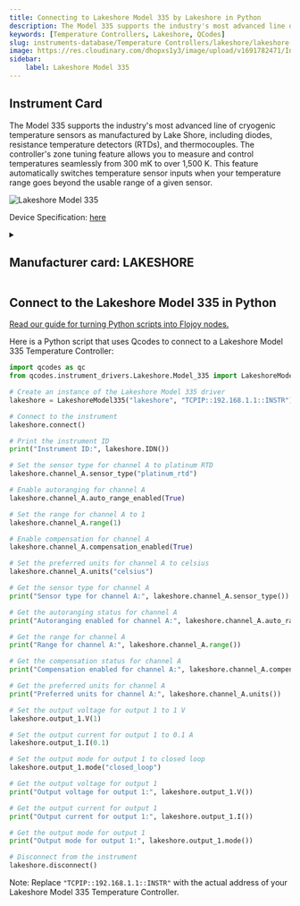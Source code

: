 ```yaml
---
title: Connecting to Lakeshore Model 335 by Lakeshore in Python
description: The Model 335 supports the industry's most advanced line of cryogenic temperature sensors as manufactured by Lake Shore, including diodes, resistance temperature detectors (RTDs), and thermocouples. The controller's zone tuning feature allows you to measure and control temperatures seamlessly from 300 mK to over 1,500 K. This feature automatically switches temperature sensor inputs when your temperature range goes beyond the usable range of a given sensor.
keywords: [Temperature Controllers, Lakeshore, QCodes] 
slug: instruments-database/Temperature Controllers/lakeshore/lakeshore-model-335 
image: https://res.cloudinary.com/dhopxs1y3/image/upload/v1691782471/Instruments/Temperature%20Controllers/Lakeshore-Model-335/Lakeshore-Model-335.png
sidebar:
    label: Lakeshore Model 335 
---
```



## Instrument Card

The Model 335 supports the industry's most advanced line of cryogenic temperature sensors as manufactured by Lake Shore, including diodes, resistance temperature detectors (RTDs), and thermocouples. The controller's zone tuning feature allows you to measure and control temperatures seamlessly from 300 mK to over 1,500 K. This feature automatically switches temperature sensor inputs when your temperature range goes beyond the usable range of a given sensor.

![Lakeshore Model 335](https://res.cloudinary.com/dhopxs1y3/image/upload/v1691782471/Instruments/Temperature%20Controllers/Lakeshore-Model-335/Lakeshore-Model-335.png)

Device Specification: [here](https://www.lakeshore.com/docs/default-source/product-downloads/lstc_335_l.pdf?sfvrsn=becadb1e_3)

<details style={{ marginTop: "15px"}}>
<summary><h2 style={{display:'inline'}}>Manufacturer card: LAKESHORE</h2></summary>

![LAKESHORE](https://res.cloudinary.com/dhopxs1y3/image/upload/v1692813206/Instruments/Vendor%20Logos/Lakeshore_Cryotronics.png)

Supporting advanced scientific research, Lake Shore is a leading global innovator in measurement and control solutions.

- Headquarters: Westerville, Ohio, USA
- Yearly Revenue (millions, USD): 21.4
- Vendor Website: [here](https://www.lakeshore.com/home)

</details>


<FeaturedInstrumentVideo category="TEMPERATURE_CONTROLLERS" />

## Connect to the Lakeshore Model 335 in Python

[Read our guide for turning Python scripts into Flojoy nodes.](https://docs.flojoy.ai/contribution/blocks/custom-flojoy-block/)



<Tabs>
<TabItem value="Flojoy" label="Flojoy" className="flojoy-instrument-tabs">

<SectionsCard category="TEMPERATURE_CONTROLLERS" manufacturer="Lakeshore"></SectionsCard>

</TabItem>
<TabItem value="QCodes" label="QCodes">

Here is a Python script that uses Qcodes to connect to a Lakeshore Model 335 Temperature Controller:

```python
import qcodes as qc
from qcodes.instrument_drivers.Lakeshore.Model_335 import LakeshoreModel335

# Create an instance of the Lakeshore Model 335 driver
lakeshore = LakeshoreModel335("lakeshore", "TCPIP::192.168.1.1::INSTR")

# Connect to the instrument
lakeshore.connect()

# Print the instrument ID
print("Instrument ID:", lakeshore.IDN())

# Set the sensor type for channel A to platinum RTD
lakeshore.channel_A.sensor_type("platinum_rtd")

# Enable autoranging for channel A
lakeshore.channel_A.auto_range_enabled(True)

# Set the range for channel A to 1
lakeshore.channel_A.range(1)

# Enable compensation for channel A
lakeshore.channel_A.compensation_enabled(True)

# Set the preferred units for channel A to celsius
lakeshore.channel_A.units("celsius")

# Get the sensor type for channel A
print("Sensor type for channel A:", lakeshore.channel_A.sensor_type())

# Get the autoranging status for channel A
print("Autoranging enabled for channel A:", lakeshore.channel_A.auto_range_enabled())

# Get the range for channel A
print("Range for channel A:", lakeshore.channel_A.range())

# Get the compensation status for channel A
print("Compensation enabled for channel A:", lakeshore.channel_A.compensation_enabled())

# Get the preferred units for channel A
print("Preferred units for channel A:", lakeshore.channel_A.units())

# Set the output voltage for output 1 to 1 V
lakeshore.output_1.V(1)

# Set the output current for output 1 to 0.1 A
lakeshore.output_1.I(0.1)

# Set the output mode for output 1 to closed loop
lakeshore.output_1.mode("closed_loop")

# Get the output voltage for output 1
print("Output voltage for output 1:", lakeshore.output_1.V())

# Get the output current for output 1
print("Output current for output 1:", lakeshore.output_1.I())

# Get the output mode for output 1
print("Output mode for output 1:", lakeshore.output_1.mode())

# Disconnect from the instrument
lakeshore.disconnect()
```

Note: Replace `"TCPIP::192.168.1.1::INSTR"` with the actual address of your Lakeshore Model 335 Temperature Controller.

</TabItem>
</Tabs>